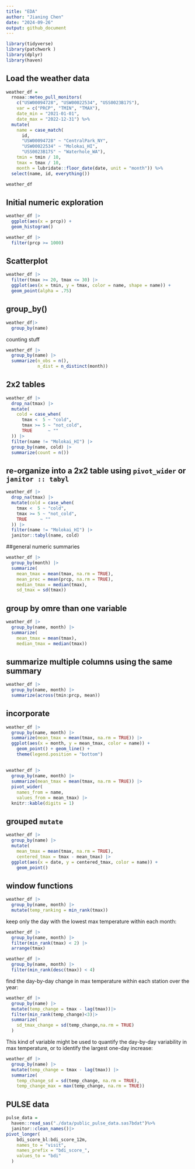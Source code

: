 ```yaml
---
title: "EDA"
author: "Jianing Chen"
date: "2024-09-26"
output: github_document
---
```


```r
library(tidyverse)
library(patchwork )
library(dplyr)
library(haven)
```

## Load the weather data

```r
weather_df = 
  rnoaa::meteo_pull_monitors(
    c("USW00094728", "USW00022534", "USS0023B17S"),
    var = c("PRCP", "TMIN", "TMAX"), 
    date_min = "2021-01-01",
    date_max = "2022-12-31") %>%
  mutate(
    name = case_match(
      id, 
      "USW00094728" ~ "CentralPark_NY", 
      "USW00022534" ~ "Molokai_HI",
      "USS0023B17S" ~ "Waterhole_WA"),
    tmin = tmin / 10,
    tmax = tmax / 10,
    month = lubridate::floor_date(date, unit = "month")) %>%
  select(name, id, everything())

weather_df
```

## Initial numeric exploration

```r
weather_df |> 
  ggplot(aes(x = prcp)) + 
  geom_histogram()
```

```r
weather_df |> 
  filter(prcp >= 1000)
```

## Scatterplot

```r
weather_df |> 
  filter(tmax >= 20, tmax <= 30) |> 
  ggplot(aes(x = tmin, y = tmax, color = name, shape = name)) + 
  geom_point(alpha = .75)
```

## group_by()

```r
weather_df|>
  group_by(name)
```

counting stuff

```r
weather_df |>
  group_by(name) |>
  summarize(n_obs = n(),
            n_dist = n_distinct(month))
```

## 2x2 tables

```r
weather_df |> 
  drop_na(tmax) |> 
  mutate(
    cold = case_when(
      tmax <  5 ~ "cold",
      tmax >= 5 ~ "not_cold",
      TRUE      ~ ""
  )) |> 
  filter(name != "Molokai_HI") |> 
  group_by(name, cold) |> 
  summarize(count = n())
```

## re-organize into a 2x2 table using `pivot_wider` or `janitor :: tabyl`

```r
weather_df |> 
  drop_na(tmax) |> 
  mutate(cold = case_when(
    tmax <  5 ~ "cold",
    tmax >= 5 ~ "not_cold",
    TRUE     ~ ""
  )) |> 
  filter(name != "Molokai_HI") |> 
  janitor::tabyl(name, cold)
```

##general numeric summaries

```r
weather_df |>
  group_by(month) |>
  summarize(
    mean_tmax = mean(tmax, na.rm = TRUE),
    mean_prec = mean(prcp, na.rm = TRUE),
    median_tmax = median(tmax),
    sd_tmax = sd(tmax))
```

## group by omre than one variable

```r
weather_df |>
  group_by(name, month) |>
  summarize(
    mean_tmax = mean(tmax),
    median_tmax = median(tmax))
```
## summarize multiple columns using the same summary

```r
weather_df |>
  group_by(name, month) |>
  summarize(across(tmin:prcp, mean))
```
## incorporate 

```r
weather_df |>
  group_by(name, month) |>
  summarize(mean_tmax = mean(tmax, na.rm = TRUE)) |>
  ggplot(aes(x = month, y = mean_tmax, color = name)) + 
    geom_point() + geom_line() + 
    theme(legend.position = "bottom")
```
## 

```r
weather_df |>
  group_by(name, month) |>
  summarize(mean_tmax = mean(tmax, na.rm = TRUE)) |> 
  pivot_wider(
    names_from = name,
    values_from = mean_tmax) |> 
  knitr::kable(digits = 1)
```

## grouped `mutate`

```r
weather_df |>
  group_by(name) |>
  mutate(
    mean_tmax = mean(tmax, na.rm = TRUE),
    centered_tmax = tmax - mean_tmax) |> 
  ggplot(aes(x = date, y = centered_tmax, color = name)) + 
    geom_point() 
```

## window functions

```r
weather_df |>
  group_by(name, month) |>
  mutate(temp_ranking = min_rank(tmax))
```
keep only the day with the lowest max temperature within each month:

```r
weather_df |>
  group_by(name, month) |>
  filter(min_rank(tmax) < 2) |>
  arrange(tmax)
```

```r
weather_df |>
  group_by(name, month) |>
  filter(min_rank(desc(tmax)) < 4)
```
find the day-by-day change in max temperature within each station over the year:

```r
weather_df |>
  group_by(name) |>
  mutate(temp_change = tmax - lag(tmax))|>
  filter(min_rank(temp_change)<3)|>
  summarize(
    sd_tmax_change = sd(temp_change,na.rm = TRUE)
  )
```

This kind of variable might be used to quantify the day-by-day variability in max temperature, or to identify the largest one-day increase:

```r
weather_df |>
  group_by(name) |>
  mutate(temp_change = tmax - lag(tmax)) |>
  summarize(
    temp_change_sd = sd(temp_change, na.rm = TRUE),
    temp_change_max = max(temp_change, na.rm = TRUE))
```

## PULSE data

```r
pulse_data = 
  haven::read_sas("./data/public_pulse_data.sas7bdat")%>%
  janitor::clean_names()|>
pivot_longer(
    bdi_score_bl:bdi_score_12m,
    names_to = "visit",
    names_prefix = "bdi_score_",
    values_to = "bdi"
  )
```

